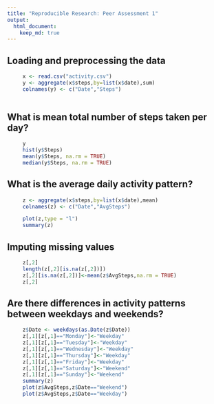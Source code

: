 ```yaml
---
title: "Reproducible Research: Peer Assessment 1"
output: 
  html_document:
    keep_md: true
---
```



## Loading and preprocessing the data
```r
     x <- read.csv("activity.csv")
     y <- aggregate(x$steps,by=list(x$date),sum)
     colnames(y) <- c("Date","Steps")
     
```


## What is mean total number of steps taken per day?
```r
     y
     hist(y$Steps)
     mean(y$Steps, na.rm = TRUE)
     median(y$Steps, na.rm = TRUE)
```


## What is the average daily activity pattern?
```r
     z <- aggregate(x$steps,by=list(x$date),mean)
     colnames(z) <- c("Date","AvgSteps")

     plot(z,type = "l")
     summary(z)
```
## Imputing missing values
```r
     z[,2]
     length(z[,2][is.na(z[,2])])
     z[,2][is.na(z[,2])]<-mean(z$AvgSteps,na.rm = TRUE)
     z[,2]

```


## Are there differences in activity patterns between weekdays and weekends?

```r
     z$Date <- weekdays(as.Date(z$Date))
     z[,1][z[,1]=="Monday"]<-"Weekday"
     z[,1][z[,1]=="Tuesday"]<-"Weekday"
     z[,1][z[,1]=="Wednesday"]<-"Weekday"
     z[,1][z[,1]=="Thursday"]<-"Weekday"
     z[,1][z[,1]=="Friday"]<-"Weekday"
     z[,1][z[,1]=="Saturday"]<-"Weekend"
     z[,1][z[,1]=="Sunday"]<-"Weekend"
     summary(z)
     plot(z$AvgSteps,z$Date=="Weekend")
     plot(z$AvgSteps,z$Date=="Weekday")

```

